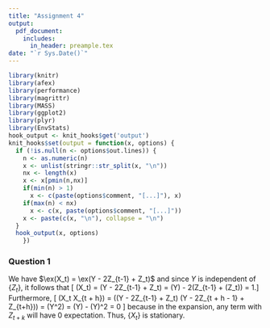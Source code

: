 ```yaml
---
title: "Assignment 4"
output:
  pdf_document:
    includes:
      in_header: preample.tex
date: "`r Sys.Date()`"
---
```


```r
library(knitr)
library(afex)
library(performance)
library(magrittr)
library(MASS)
library(ggplot2)
library(plyr)
library(EnvStats)
hook_output <- knit_hooks$get('output')
knit_hooks$set(output = function(x, options) {
  if (!is.null(n <- options$out.lines)) {
    n <- as.numeric(n)
    x <- unlist(stringr::str_split(x, "\n"))
    nx <- length(x) 
    x <- x[pmin(n,nx)]
    if(min(n) > 1)  
      x <- c(paste(options$comment, "[...]"), x)
    if(max(n) < nx) 
      x <- c(x, paste(options$comment, "[...]"))
    x <- paste(c(x, "\n"), collapse = "\n")
  }
  hook_output(x, options)
    })
```

### Question 1
We have $\ex(X_t) = \ex(Y - 2Z_{t-1} + Z_t)$ and since $Y$ is independent of $\{Z_t\}$,
it follows that 
\[ \ex(X_t) = \ex(Y - 2Z_{t-1} + Z_t) = \ex(Y) - 2\ex(Z_{t-1} + \ex(Z_t)) = 1.\]
Furthermore, 
\[ \ex(X_t X_{t + h}) = \ex((Y - 2Z_{t-1} + Z_t) (Y - 2Z_{t + h - 1} + Z_{t+h}))
= \ex(Y^2) = \text{Var}(Y) - \ex(Y)^2 = 0
\]
because in the expansion, any term with $Z_{t + k}$ will have 0 expectation. Thus, 
$\{ X_t \}$ is stationary. 